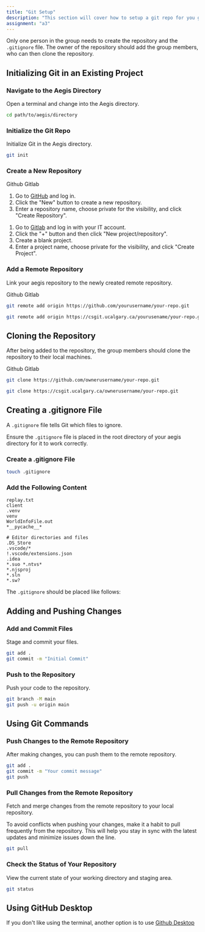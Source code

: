 ```yaml
---
title: "Git Setup"
description: "This section will cover how to setup a git repo for you group."
assignment: "a3"
---
```


Only one person in the group needs to create the repository and the `.gitignore` file. The owner of the repository 
should add the group members, who can then clone the repository.

## Initializing Git in an Existing Project

<Steps>

### Navigate to the Aegis Directory

Open a terminal and change into the Aegis directory.

```bash
cd path/to/aegis/directory
```

### Initialize the Git Repo

Initialize Git in the Aegis directory.

```bash
git init
```

### Create a New Repository

<Tabs defaultValue="github">

<TabsList>

<TabsTrigger value="github">Github</TabsTrigger>
<TabsTrigger value="gitlab">Gitlab</TabsTrigger>

</TabsList>

<TabsContent value="github">

1. Go to [GitHub](https://github.com) and log in.
2. Click the "New" button to create a new repository.
3. Enter a repository name, choose private for the visibility, and click "Create Repository".

</TabsContent>

<TabsContent value="gitlab">

1. Go to [Gitlab](https://csgit.ucalgary.ca/) and log in with your IT account.
2. Click the "+" button and then click "New project/repository".
3. Create a blank project.
3. Enter a project name, choose private for the visibility, and click "Create Project".

</TabsContent>

</Tabs>

### Add a Remote Repository

Link your aegis repository to the newly created remote repository.

<Tabs defaultValue="github">

<TabsList>

<TabsTrigger value="github">Github</TabsTrigger>
<TabsTrigger value="gitlab">Gitlab</TabsTrigger>

</TabsList>

<TabsContent value="github">

```bash
git remote add origin https://github.com/yourusername/your-repo.git
```

</TabsContent>

<TabsContent value="gitlab">

```bash
git remote add origin https://csgit.ucalgary.ca/yourusename/your-repo.git
```

</TabsContent>

</Tabs>

</Steps>

## Cloning the Repository

After being added to the repository, the group members should clone the repository to their local machines.

<Tabs defaultValue="github">

<TabsList>

<TabsTrigger value="github">Github</TabsTrigger>
<TabsTrigger value="gitlab">Gitlab</TabsTrigger>

</TabsList>

<TabsContent value="github">

```bash
git clone https://github.com/ownerusername/your-repo.git
```

</TabsContent>

<TabsContent value="gitlab">

```bash
git clone https://csgit.ucalgary.ca/ownerusername/your-repo.git
```

</TabsContent>

</Tabs>

## Creating a .gitignore File

A `.gitignore` file tells Git which files to ignore.

<Admonition variant="caution" title="File in the root of the project">

Ensure the `.gitignore` file is placed in the root directory of your aegis directory for it to work correctly.

</Admonition>

<Steps>

### Create a .gitignore File

```bash
touch .gitignore
```

### Add the Following Content 

```gitignore
replay.txt
client
.venv
venv
WorldInfoFile.out
*__pycache__*

# Editor directories and files
.DS_Store
.vscode/*
!.vscode/extensions.json
.idea
*.suo *.ntvs*
*.njsproj
*.sln
*.sw?
```

</Steps>

The `.gitignore` should be placed like follows:

<Tree>
  <TreeItem name="aegis" type="folder">
    <TreeItem name=".gitignore" />
    <TreeItem name="client" type="folder" />
    <TreeItem name="requirements.txt" />
    <TreeItem name="setup.py" />
    <TreeItem name="src" type="folder" />
    <TreeItem name="sys_files" type="folder" />
    <TreeItem name="worlds" type="folder" />
  </TreeItem>
</Tree>

## Adding and Pushing Changes

<Steps>

### Add and Commit Files

Stage and commit your files.

```bash
git add .
git commit -m "Initial Commit"
```

### Push to the Repository

Push your code to the repository.

```bash
git branch -M main
git push -u origin main
```

</Steps>

## Using Git Commands

### Push Changes to the Remote Repository

After making changes, you can push them to the remote repository.

```bash
git add .
git commit -m "Your commit message"
git push
```

### Pull Changes from the Remote Repository

Fetch and merge changes from the remote repository to your local repository.

<Admonition variant="tip" title="Pull Frequently">

To avoid conflicts when pushing your changes, make it a habit to pull frequently from the repository.
This will help you stay in sync with the latest updates and minimize issues down the line.

</Admonition>

```bash
git pull
```

### Check the Status of Your Repository

View the current state of your working directory and staging area.

```bash
git status
```

## Using GitHub Desktop

If you don't like using the terminal, another option is to use [Github Desktop](https://docs.github.com/en/desktop/overview/getting-started-with-github-desktop)
